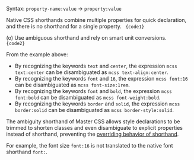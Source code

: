 
Syntax: <code><span className="token value mcss language-mcss"><span className="token mcss"><span className="token Mkey">property-name</span><span className="token Mvalueroot"><span className="token Mcolon">:</span><span className="token Mvalue"><span className="token Mnumber_unit"><span className="token Mnumber">value</span></span></span></span></span></span></code> → <code><span className="token value mcss language-mcss"><span className="token mcss"><span className="token Mkey">property</span><span className="token Mvalueroot"><span className="token Mcolon">:</span><span className="token Mvalue"><span className="token Mnumber_unit"><span className="token Mnumber">value</span></span></span></span></span></span></code>

Native CSS shorthands combine multiple properties for quick declaration, and there is no shorthand for a single property.
<Code lang="html">
    {code1}
</Code>

(o) Use ambiguous shorthand and rely on smart unit conversions. <Dropped p1={code1} p2={code2} target="class" />
<Code lang="html">
    {code2}
</Code>

From the example above:

- By recognizing the keywords `text` and `center`, the expression `mcss text:center` can be disambiguated as `mcss text-align:center`.
- By recognizing the keywords `font` and `16`, the expression `mcss font:16` can be disambiguated as `mcss font-size:1rem`.
- By recognizing the keywords `font` and `bold`, the expression `mcss font:bold` can be disambiguated as `mcss font-weight:bold`.
- By recognizing the keywords `border` and `solid`, the expression `mcss border:solid` can be disambiguated as `mcss border-style:solid`.

The ambiguity shorthand of Master CSS allows style declarations to be trimmed to shorten classes and even disambiguate to explicit properties instead of shorthand, preventing the [overriding behavior of shorthand](https://developer.mozilla.org/en-US/docs/Web/CSS/Shorthand_properties#omitting_properties).

For example, the font size `font:16` is not translated to the native font shorthand `font:`.